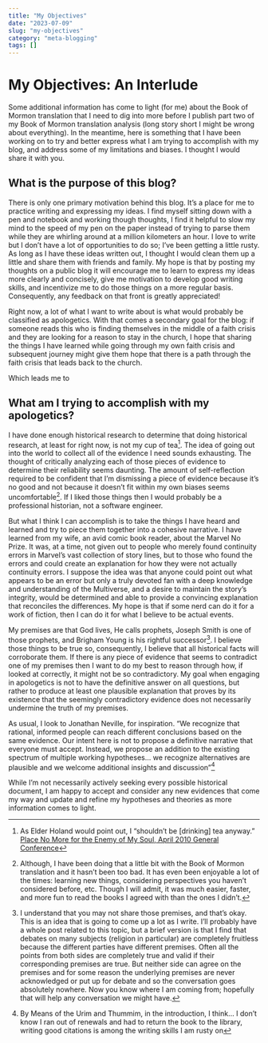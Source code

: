 ```yaml
---
title: "My Objectives"
date: "2023-07-09"
slug: "my-objectives"
category: "meta-blogging"
tags: []
---
```


# My Objectives: An Interlude

Some additional information has come to light (for me) about the Book of Mormon
translation that I need to dig into more before I publish part two of my Book of
Mormon translation analysis (long story short I might be wrong about
everything). In the meantime, here is something that I have been working on to
try and better express what I am trying to accomplish with my blog, and address
some of my limitations and biases. I thought I would share it with you.

## What is the purpose of this blog?

There is only one primary motivation behind this blog. It’s a place for me to
practice writing and expressing my ideas. I find myself sitting down with a pen
and notebook and working though thoughts, I find it helpful to slow my mind to
the speed of my pen on the paper instead of trying to parse them while they are
whirling around at a million kilometers an hour. I love to write but I don’t
have a lot of opportunities to do so; I’ve been getting a little rusty. As long
as I have these ideas written out, I thought I would clean them up a little and
share them with friends and family. My hope is that by posting my thoughts on a
public blog it will encourage me to learn to express my ideas more clearly and
concisely, give me motivation to develop good writing skills, and incentivize me
to do those things on a more regular basis. Consequently, any feedback on that
front is greatly appreciated!

Right now, a lot of what I want to write about is what would probably be
classified as apologetics. With that comes a secondary goal for the blog: if
someone reads this who is finding themselves in the middle of a faith crisis and
they are looking for a reason to stay in the church, I hope that sharing the
things I have learned while going through my own faith crisis and subsequent
journey might give them hope that there is a path through the faith crisis that
leads back to the church.

Which leads me to

## What am I trying to accomplish with my apologetics?

I have done enough historical research to determine that doing historical
research, at least for right now, is not my cup of tea[^tea]. The idea of going
out into the world to collect all of the evidence I need sounds exhausting. The
thought of critically analyzing each of those pieces of evidence to determine
their reliability seems daunting. The amount of self-reflection required to be
confident that I’m dismissing a piece of evidence because it’s no good and not
because it doesn’t fit within my own biases seems
uncomfortable[^history-and-me]. If I liked those things then I would probably be
a professional historian, not a software engineer.

[^tea]:
    As Elder Holand would point out, I “shouldn’t be [drinking] tea anyway.”
    [Place No More for the Enemy of My Soul, April 2010 General
    Conference](https://www.churchofjesuschrist.org/study/general-conference/2010/04/place-no-more-for-the-enemy-of-my-soul?lang=eng)

[^history-and-me]:
    Although, I have been doing that a little bit with the Book
    of Mormon translation and it hasn’t been too bad. It has even been enjoyable a
    lot of the times: learning new things, considering perspectives you haven’t
    considered before, etc. Though I will admit, it was much easier, faster, and
    more fun to read the books I agreed with than the ones I didn’t.

But what I think I can accomplish is to take the things I have heard and learned
and try to piece them together into a cohesive narrative. I have learned from my
wife, an avid comic book reader, about the Marvel No Prize. It was, at a time,
not given out to people who merely found continuity errors in Marvel’s vast
collection of story lines, but to those who found the errors and could create an
explanation for how they were not actually continuity errors. I suppose the idea
was that anyone could point out what appears to be an error but only a truly
devoted fan with a deep knowledge and understanding of the Multiverse, and a
desire to maintain the story’s integrity, would be determined and able to
provide a convincing explanation that reconciles the differences. My hope is
that if some nerd can do it for a work of fiction, then I can do it for what I
believe to be actual events.

My premises are that God lives, He calls prophets, Joseph Smith is one of those
prophets, and Brigham Young is his rightful successor[^premises]. I believe
those things to be true so, consequently, I believe that all historical facts
will corroborate them. If there is any piece of evidence that seems to
contradict one of my premises then I want to do my best to reason through how,
if looked at correctly, it might not be so contradictory. My goal when engaging
in apologetics is not to have the definitive answer on all questions, but rather
to produce at least one plausible explanation that proves by its existence that
the seemingly contradictory evidence does not necessarily undermine the truth of
my premises.

[^premises]:
    I understand that you may not share those premises, and that’s okay. This is
    an idea that is going to come up a lot as I write. I’ll probably have a
    whole post related to this topic, but a brief version is that I find that
    debates on many subjects (religion in particular) are completely fruitless
    because the different parties have different premises. Often all the points
    from both sides are completely true and valid if their corresponding
    premises are true. But neither side can agree on the premises and for some
    reason the underlying premises are never acknowledged or put up for debate
    and so the conversation goes absolutely nowhere. Now you know where I am
    coming from; hopefully that will help any conversation we might have.

As usual, I look to Jonathan Neville, for inspiration. “We recognize that
rational, informed people can reach different conclusions based on the same
evidence. Our intent here is not to propose a definitive narrative that everyone
must accept. Instead, we propose an addition to the existing spectrum of
multiple working hypotheses… we recognize alternatives are plausible and we
welcome additional insights and discussion”[^by-means-of-u&t]

[^by-means-of-u&t]:
    By Means of the Urim and Thummim, in the introduction, I think… I don’t know
    I ran out of renewals and had to return the book to the library, writing
    good citations is among the writing skills I am rusty on

While I’m not necessarily actively seeking every possible historical document, I
am happy to accept and consider any new evidences that come my way and update
and refine my hypotheses and theories as more information comes to light.
